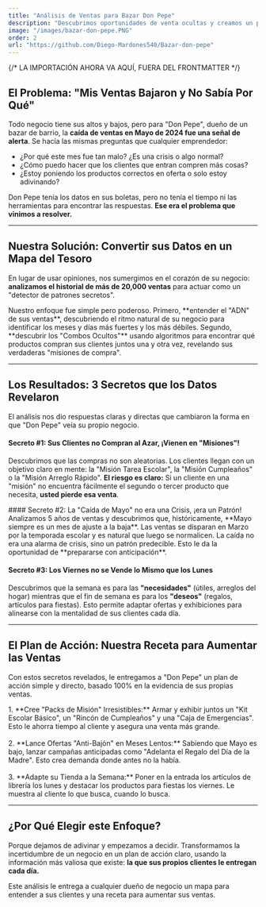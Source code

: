 ```yaml
---
title: "Análisis de Ventas para Bazar Don Pepe"
description: "Descubrimos oportunidades de venta ocultas y creamos un plan de acción para aumentar los ingresos de un bazar de barrio, usando solo sus datos de ventas."
image: "/images/bazar-don-pepe.PNG" 
order: 2
url: "https://github.com/Diego-Mardones540/Bazar-don-pepe" 
---
```


{/* LA IMPORTACIÓN AHORA VA AQUÍ, FUERA DEL FRONTMATTER */}

## El Problema: "Mis Ventas Bajaron y No Sabía Por Qué"

Todo negocio tiene sus altos y bajos, pero para "Don Pepe", dueño de un bazar de barrio, la **caída de ventas en Mayo de 2024 fue una señal de alerta**. Se hacía las mismas preguntas que cualquier emprendedor:
- ¿Por qué este mes fue tan malo? ¿Es una crisis o algo normal?
- ¿Cómo puedo hacer que los clientes que entran compren más cosas?
- ¿Estoy poniendo los productos correctos en oferta o solo estoy adivinando?

Don Pepe tenía los datos en sus boletas, pero no tenía el tiempo ni las herramientas para encontrar las respuestas. **Ese era el problema que vinimos a resolver.**

---
## Nuestra Solución: Convertir sus Datos en un Mapa del Tesoro

En lugar de usar opiniones, nos sumergimos en el corazón de su negocio: **analizamos el historial de más de 20,000 ventas** para actuar como un "detector de patrones secretos".

<TextoImagen imageUrl="/images/bazar-analisis.jpg" altText="Visualización de datos de ventas">
  Nuestro enfoque fue simple pero poderoso. Primero, **entender el "ADN" de sus ventas**, descubriendo el ritmo natural de su negocio para identificar los meses y días más fuertes y los más débiles. Segundo, **descubrir los "Combos Ocultos"** usando algoritmos para encontrar qué productos compran sus clientes juntos una y otra vez, revelando sus verdaderas "misiones de compra".
</TextoImagen>

---
## Los Resultados: 3 Secretos que los Datos Revelaron

El análisis nos dio respuestas claras y directas que cambiaron la forma en que "Don Pepe" veía su propio negocio.

#### Secreto #1: Sus Clientes no Compran al Azar, ¡Vienen en "Misiones"!
Descubrimos que las compras no son aleatorias. Los clientes llegan con un objetivo claro en mente: la "Misión Tarea Escolar", la "Misión Cumpleaños" o la "Misión Arreglo Rápido". **El riesgo es claro:** Si un cliente en una "misión" no encuentra fácilmente el segundo o tercer producto que necesita, **usted pierde esa venta**.

<TextoImagen imageUrl="/images/bazar-grafico.jpg" altText="Gráfico mostrando patrones de ventas" imageLeft={false}>
  #### Secreto #2: La "Caída de Mayo" no era una Crisis, ¡era un Patrón! 
  Analizamos 5 años de ventas y descubrimos que, históricamente, **Mayo siempre es un mes de ajuste a la baja**. Las ventas se disparan en Marzo por la temporada escolar y es natural que luego se normalicen. La caída no era una alarma de crisis, sino un patrón predecible. Esto le da la oportunidad de **prepararse con anticipación**.
</TextoImagen>

#### Secreto #3: Los Viernes no se Vende lo Mismo que los Lunes
Descubrimos que la semana es para las **"necesidades"** (útiles, arreglos del hogar) mientras que el fin de semana es para los **"deseos"** (regalos, artículos para fiestas). Esto permite adaptar ofertas y exhibiciones para alinearse con la mentalidad de sus clientes cada día.

---
## El Plan de Acción: Nuestra Receta para Aumentar las Ventas

Con estos secretos revelados, le entregamos a "Don Pepe" un plan de acción simple y directo, basado 100% en la evidencia de sus propias ventas.

<TextoImagen imageUrl="/images/bazar-packs.jpg" altText="Ejemplo de packs de productos en una tienda">
  1. **Cree "Packs de Misión" Irresistibles:** Armar y exhibir juntos un "Kit Escolar Básico", un "Rincón de Cumpleaños" y una "Caja de Emergencias". Esto le ahorra tiempo al cliente y asegura una venta más grande.
  <br/><br/>
  2. **Lance Ofertas "Anti-Bajón" en Meses Lentos:** Sabiendo que Mayo es bajo, lanzar campañas anticipadas como "Adelanta el Regalo del Día de la Madre". Esto crea demanda donde antes no la había.
  <br/><br/>
  3. **Adapte su Tienda a la Semana:** Poner en la entrada los artículos de librería los lunes y destacar los productos para fiestas los viernes. Le muestra al cliente lo que busca, cuando lo busca.
</TextoImagen>

---
## ¿Por Qué Elegir este Enfoque?
Porque dejamos de adivinar y empezamos a decidir. Transformamos la incertidumbre de un negocio en un plan de acción claro, usando la información más valiosa que existe: **la que sus propios clientes le entregan cada día.**

Este análisis le entrega a cualquier dueño de negocio un mapa para entender a sus clientes y una receta para aumentar sus ventas.